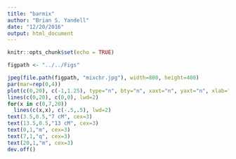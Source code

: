```yaml
---
title: "barmix"
author: "Brian S. Yandell"
date: "12/20/2016"
output: html_document
---
```


```r
knitr::opts_chunk$set(echo = TRUE)
```

```r
figpath <- "../../Figs"
```

```r
jpeg(file.path(figpath, "mixchr.jpg"), width=800, height=400)
par(mar=rep(0,4))
plot(c(0,20), c(-1,1.25), type="n", bty="n", xaxt="n", yaxt="n", xlab="", ylab="")
lines(c(0,20), c(0,0), lwd=2)
for(x in c(0,7,20))
  lines(c(x,x), c(-.5,.5), lwd=2)
text(3.5,0.5,"7 cM", cex=3)
text(13.5,0.5,"13 cM", cex=3)
text(0,1,"m", cex=3)
text(7,1,"q", cex=3)
text(20,1,"m", cex=3)
dev.off()
```


